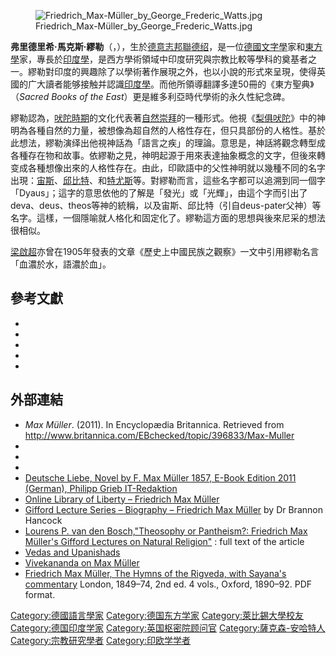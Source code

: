 {{unreferenced|time=2017-02-01T02:10:59+00:00}}
{{Infobox writer
| image                     = Max Muller.jpg
| image_size                = 220px
| alt                            = 
| caption                    = 青年时的马克斯·缪勒
| birth_name                = Friedrich Max Müller
| birth_date                = {{birth date|df=yes|1823|12|6}}
| birth_place               = [[德意志邦联|德意志邦联]][[安哈尔特公国|安哈尔特公国]][[德绍|德绍]]
| death_date                = {{death date and age|df=yes|1900|10|28|1823|12|6}}
| death_place               = [[Oxford|Oxford]], Oxfordshire, England
| resting_place             = 
| resting_place_coordinates = 
| nationality               = 英国
| ethnicity                 = 德意志人
| citizenship               = 
| education                 = 莱比锡大学
| alma_mater                =
| notableworks              =  ''The Sacred Books of the East'', ''Chips from a German Workshop''
| occupation                = Writer, scholar
| spouse                    = Georgina Adelaide Grenfell
| partner                   =
| children                  = [[Wilhelm_Max_Müller|Wilhelm Max Müller]]
| relations                 =
| awards                    =
| signature                 = Signature of Friedrich Max Müller.jpg
| signature_alt             =
| footnotes                 =
}}
[[File:Friedrich_Max-Müller_by_George_Frederic_Watts.jpg|thumb]]

'''弗里德里希·馬克斯·繆勒'''（{{lang-de|Friedrich Max Müller}}，{{bd|1823年|12月6日|1900年|10月28日|catIdx=Müller, Max}}），生於[[德意志邦聯|德意志邦聯]][[德绍|德绍]]，是一位[[德國|德國]][[文字學|文字學]]家和[[東方學|東方學]]家，專長於[[印度學|印度學]]，是西方學術領域中印度研究與宗教比較等學科的奠基者之一。繆勒對印度的興趣除了以學術著作展現之外，也以小說的形式來呈現，使得英國的广大讀者能够接触并認識[[印度學|印度學]]。而他所領導翻譯多達50冊的《東方聖典》（''Sacred Books of the East''）更是維多利亞時代學術的永久性紀念碑。

繆勒認為，[[吠陀時期|吠陀時期]]的文化代表著[[自然崇拜|自然崇拜]]的一種形式。他視《[[梨俱吠陀|梨俱吠陀]]》中的神明為各種自然的力量，被想像為超自然的人格性存在，但只具部份的人格性。基於此想法，繆勒演绎出他視神話為「語言之疾」的理論。意思是，神話將觀念轉型成各種存在物和故事。依繆勒之見，神明起源于用來表達抽象概念的文字，但後來轉变成各種想像出來的人格性存在。由此，印歐語中的父性神明就以幾種不同的名字出現：[[宙斯|宙斯]]、[[邱比特|邱比特]]、和[[特尤斯|特尤斯]]等。對繆勒而言，這些名字都可以追溯到同一個字「Dyaus」；這字的意思依他的了解是「發光」或「光輝」，由這个字而引出了deva、deus、theos等神的統稱，以及宙斯、邱比特（引自deus-pater父神）等名字。這樣，一個隱喻就人格化和固定化了。繆勒這方面的思想與後來尼采的想法很相似。

[[梁啟超|梁啟超]]亦曾在1905年發表的文章《歷史上中國民族之觀察》一文中引用繆勒名言「血濃於水，語濃於血」。

==參考文獻==
{{refbegin}}
* {{cite book|author=Lourens van den Bosch|title=Friedrich Max Müller: A Life Devoted to Humanities|url=https://books.google.com/books?id=62kTnQEACAAJ|year=2002|publisher=E. J. Brill|isbn=978-90-04-12505-6|access-date=2017-05-21|archive-date=2020-05-24|archive-url=https://web.archive.org/web/20200524065721/https://books.google.com/books?id=62kTnQEACAAJ|dead-url=no}}
* {{cite book|author=Jon R. Stone|title=The Essential Max Müller: On Language, Mythology, and Religion|url=https://books.google.com/books?id=Q96EsUCVlLsC|date=6 December 2002|publisher=Palgrave Macmillan|isbn=978-0-312-29309-3}}
* {{cite book|author=[[Nirad_C._Chaudhuri|Nirad C. Chaudhuri]]|title=Scholar Extraordinary: The Life of Professor the Rt. Hon. Friedrich Max Müller|url=https://books.google.com/books?id=7YXYAAAAMAAJ|year=1974|publisher=Chatto & Windus}}
* {{cite book|author=Stephen G. Alter|title=William Dwight Whitney and the Science of Language|chapter=The Battle with Max Müller|url=https://books.google.com/books?id=Vp-2RZAPVRwC&pg=PA174|date=9 March 2005|publisher=Johns Hopkins University Press|isbn=978-0-8018-8020-9|pages=174–207}}
* {{cite book|author=Stefan Arvidsson|title=Indo-European Mythology as Ideology and Science|url=http://press.uchicago.edu/ucp/books/book/chicago/A/bo3770842.html|year=2006|publisher=University of Chicago Press|isbn=9780226028606|deadurl=yes|archiveurl=https://web.archive.org/web/20161221144834/http://press.uchicago.edu/ucp/books/book/chicago/A/bo3770842.html|archivedate=2016-12-21}}
{{refend}}

==外部連結==
{{Sister project links| wikt=no | commons=Category:Friedrich Max Müller | b=no | n=no | q=Max Müller | s=Author:Max Müller | v=no | voy=no | species=no | d=q60074}}
*''Max Müller''. (2011). In Encyclopædia Britannica. Retrieved from http://www.britannica.com/EBchecked/topic/396833/Max-Muller {{Wayback|url=http://www.britannica.com/EBchecked/topic/396833/Max-Muller |date=20150429100628 }}
* {{Gutenberg author |id=Müller,+F.+Max+(Friedrich+Max)}}
* {{Internet Archive author |sname=Friedrich Max Müller |sopt=t}} 
* {{Librivox author |id=6535}}
*[http://www.itredaktion.de/verlag.htm Deutsche Liebe, Novel by F. Max Müller 1857, E-Book Edition 2011 (German), Philipp Grieb IT-Redaktion] {{Wayback|url=http://www.itredaktion.de/verlag.htm |date=20210303020311 }}
*[http://oll.libertyfund.org/index.php?option=com_staticxt&staticfile=show.php&person=4417 Online Library of Liberty – Friedrich Max Müller] {{Wayback|url=http://oll.libertyfund.org/index.php?option=com_staticxt&staticfile=show.php&person=4417 |date=20110524103304 }}
*[http://www.giffordlectures.org/Author.asp?AuthorID=127 Gifford Lecture Series – Biography – Friedrich Max Müller] {{Wayback|url=http://www.giffordlectures.org/Author.asp?AuthorID=127 |date=20100409123925 }} by Dr Brannon Hancock
*[http://www.here-now4u.de/eng/theosophy_or_pantheism__friedr.htm Lourens P. van den Bosch,"Theosophy or Pantheism?: Friedrich Max Müller's Gifford Lectures on Natural Religion"] {{Wayback|url=http://www.here-now4u.de/eng/theosophy_or_pantheism__friedr.htm |date=20150307201605 }}: full text of the article
*[http://san.beck.org/EC7-Vedas.html Vedas and Upanishads] {{Wayback|url=http://san.beck.org/EC7-Vedas.html |date=20100707061809 }}
*[http://www.ramakrishnavivekananda.info/vivekananda/volume_4/writings_prose/on_professor_max_muller.htm Vivekananda on Max Müller] {{Wayback|url=http://www.ramakrishnavivekananda.info/vivekananda/volume_4/writings_prose/on_professor_max_muller.htm |date=20100623071222 }}
*[http://www.wilbourhall.org/index.html#veda Friedrich Max Müller, The Hymns of the Rigveda, with Sayana's commentary] {{Wayback|url=http://www.wilbourhall.org/index.html#veda |date=20110716101515 }} London, 1849–74, 2nd ed. 4 vols., Oxford, 1890–92. PDF format.

{{Authority control}}
{{DEFAULTSORT: Müller, Friedrich}}
[[Category:德國語言學家|Category:德國語言學家]]
[[Category:德国东方学家|Category:德国东方学家]]
[[Category:萊比錫大學校友|Category:萊比錫大學校友]]
[[Category:德国印度学家|Category:德国印度学家]]
[[Category:英国枢密院顾问官|Category:英国枢密院顾问官]]
[[Category:薩克森-安哈特人|Category:薩克森-安哈特人]]
[[Category:宗教研究學者|Category:宗教研究學者]]
[[Category:印欧学学者|Category:印欧学学者]]